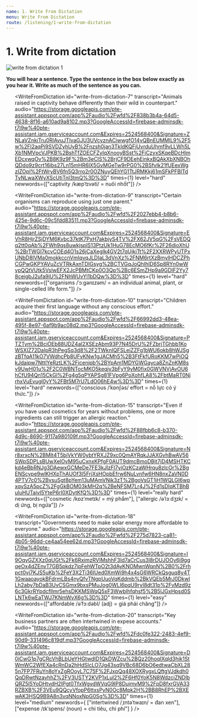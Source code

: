 ```yaml
---
name: 1. Write From Dictation
menu: Write From Dictation
route: /listening/1-write-from-dictation
---
```


# 1. Write from dictation

<Image src="/public/write-from-dictation-1.jpg" alt="write from dictation 1"/>

**You will hear a sentence. Type the sentence in the box below exactly as you hear it. Write as much of the sentence as you can.**

<ol start="1">
  <WriteFromDictation 
    transcript="A balanced diet and regular exercise are  necessary for good health."
    audio="https://storage.googleapis.com/pte-assistant.appspot.com/app%2Faudio%2Fwfd%2Fef7b4538-e8bc-4d63-b21e-07a07544291d.mp3?GoogleAccessId=firebase-adminsdk-t7i9w%40pte-assistant.iam.gserviceaccount.com&Expires=2524568400&Signature=DGfFLp4aoMQ1yXigLhuYulhIBWIa2IJsmDPY%2F%2BPfBa7ioaGhfGGxbstF2sgPfeY0ZfMScdeRJEiEot9I%2FQoCB4KVmAFppu9bHVkwPATmqbwLRJoYpdx9idyEirzn%2Fb0MlqF9faA%2BFZjrKvMhIepwG8zbtCoBW2YrAaE%2FWxtUS0trRLtG23SfvUb7kBTFmG7q3%2Bfk7k58W9p%2BFWBTcl%2B43BJr0k2S8DEQ7%2BN1TrC%2BfOFwr7YNpkiWuKT1vRSzk5PyeY3dQ3vabbSZ%2FsSzKuK%2BYIgMy3%2Fbl7YZaC3lYYZ%2FSp4YhhQ9pphntX5ZRIh9jwAbBJvs7S7GPpPP6yiJQTJRlQ%3D%3D"
    times={1}
    level="medium"
    id="write-from-dictation-1"
  />

  <WriteFromDictation 
    transcript="A good research assistant is not afraid to ask questions."
    audio="https://storage.googleapis.com/pte-assistant.appspot.com/app%2Faudio%2Fwfd%2F114dfca2-72e7-4160-871c-b072ab24e0b9.mp3?GoogleAccessId=firebase-adminsdk-t7i9w%40pte-assistant.iam.gserviceaccount.com&Expires=2524568400&Signature=dq5HFJhYM32QGeejrV1zw4v44HkjK6HUHc0lRQjXFrL0b0LIID3zVDhuI7HLcWvsBb%2Br4rGf8%2BsXfhuiUNKLhhJxkKZoe4bLDqeqc8D8FpGZKfRMiv0PJfvqDgqvrDUimer6QQ0DKCBy8oV8R9okFFIIs2Muqzacx9ASAs6SwWH6WzhbSCzWwrGuGdsA16vZ4d5mglu0w%2FXGNhQHXHpF3ig0hJXD6kRm7Rro8PEoJdXHiiKndrWiREZAIRPLakzPh6ihFyK9KuSYwNvfyM7BLmtaLdMKmn58Bz54DXDxZlCedt6rhsfGnF8yTiZmdhhq7k%2FtaHPr2bh6%2FHbkMfxgAQ%3D%3D"
    times={1}
    level="medium"
    id="write-from-dictation-2"
  />

  <WriteFromDictation 
    transcript="A celebrated theory is still a great source of controversy"
    audio="https://storage.googleapis.com/pte-assistant.appspot.com/app%2Faudio%2Fwfd%2F31de9d32-6bd3-4ad9-8393-1ed703f67881.mp3?GoogleAccessId=firebase-adminsdk-t7i9w%40pte-assistant.iam.gserviceaccount.com&Expires=2524568400&Signature=SOKal5n2rINtYFOIktkDVzaWYkR00wStZgwEMT%2BLVUMRZ4%2BMhD8fkCMKp6EiJsugBvqt%2FAMD3Fb2gJZSFVwOSk90eaPpXJ60mmjG1RwCdVDurbAYWwwC2dngRyUaW7eHnnjm8n%2FAoYCd1r9vc9lNvZOiF28eMIzUYjddJSmaT%2FHd5w8aXXNCWb8i4Yq2khkF85J%2BB0cT2h5pZUyhLeSO38yAgKFux2xLZVQFIKM34ZXBf1aKPZPfGxSEEIAzeX8%2BxDOHtVYSPDQZaQpbpY7P91AdZ7Bwo8Q4d1qo9uvunfIvGmw1WZdMYCSfXwMivDMIDiOVHRSidiXWQY5vnsnmtg%3D%3D"
    times={1}
    level="medium"
    id="write-from-dictation-3"
  />

  <WriteFromDictation 
    transcript="A good way to improve your vocabulary is through repetition."
    audio="https://storage.googleapis.com/pte-assistant.appspot.com/app%2Faudio%2Fwfd%2Faef7dcb1-cd6d-4b8b-a314-7bf00dca77f1.mp3?GoogleAccessId=firebase-adminsdk-t7i9w%40pte-assistant.iam.gserviceaccount.com&Expires=2524568400&Signature=ezVW6%2BU%2FicetTKboL1V%2BE4o6Cgjx9DbGSVga92fCgHs7vX8caXWdxQvVeSPNpKzjMwyQ0V5MC9MzNUmobwWAh6idz1ypK%2BySeMNeD%2B2EIhDLV49YRUGAtxIeoj9dNKrsToMX9risyNwWFeyadMmnw7tr4Ck4O6GwWxkMxrUFP4hkhDpcMFW58eC1m0J086%2BYRatCq6zylO92x%2BkPNb5htvYfYG0qHy8ueUnt4qMNxCnMzpW5EwNh7UCgNdhg0V5q7kjQTXxUfj9%2B2KAYxuVivKaQ3yehOdoXKWILm%2BWzRqnU0kYtx%2F%2BcXxaO3CMzjiUrLGlruvDBsKSip1aEYG0qOA%3D%3D"
    times={1}
    level="medium"
    id="write-from-dictation-4"
  />

  <WriteFromDictation 
    id="write-from-dictation-5"
    transcript="All course stages are on the website."
    audio="https://storage.googleapis.com/pte-assistant.appspot.com/app%2Faudio%2Fwfd%2Ffd3818dc-8b29-408c-b96a-2873ec8e9996.mp3?GoogleAccessId=firebase-adminsdk-t7i9w%40pte-assistant.iam.gserviceaccount.com&Expires=2524568400&Signature=NvyYFZjMtVHFXviDhLjQCj3IeaikwvwqTsbibtLDQ4i%2Fmt9s80%2FjlcfGLrcRMQniC9JpC8axwwNNeARDg20rkrbfgqIISiUrJfAWD%2FDgZQNhDAtxKVlL8dKEZNaYnP4EgWtkfUllEjgkvJUozpK2XivACpPZ2WX1nP8YHEJEum8fTxG2EVg2%2FRmBpEDj6X8qLS6gASle4oM%2BbGZmupIvtkEvCa5AAh9jP2Vru3NQB8Iocf6ln09B4CIqUztPZn5cnGp8LT9y4Dmu%2B9kCVsZabxCqVYm0ZruqpckgHq1MnZZ4g5DqmJqxiRBjOfdpgBkJ%2Fe7fOdnOt5%2BCu1jqVi08SA%3D%3D"
    times={1}
    level="medium"
  />

  <WriteFromDictation 
    id="write-from-dictation-6"
    transcript="All lectures on economic policy have been cancelled."
    audio="https://storage.googleapis.com/pte-assistant.appspot.com/app%2Faudio%2Fwfd%2Fc7563479-868f-443a-9ecb-21dba8aadc4a.mp3?GoogleAccessId=firebase-adminsdk-t7i9w%40pte-assistant.iam.gserviceaccount.com&Expires=2524568400&Signature=ab%2FUo0rSkWiusogmMP09YrcgG7dZ3LfhvSlphGbYbcPpRpNDgnH27axDLM2rvknzINIJ2MPJykH2GPd5Cg6Bxb%2BFFYUYBzVEwX7bs75ZWW2g%2FxRQnCodeDSLzS07ie5DFpC76toY9990zg1IgaqF0wmsEBtuJNpZhN0kUCK%2BZc8PQRbIaz4zVehDiJ4HWV4bOW%2BokMODTK6k6z6lgOFXvw%2Fi%2FHVHZOsB%2BOA5kG70IbolT692aOH3YFe4P3%2FQ2S8TYW3On04bBs6HOEuyI1ThiGcDREfG4ezI1PRLCkGmIR3t6dALT2NJSXRpD%2BzxaQJDIY1JpAi%2F0Ll1ORrrFm7U4g%3D%3D"
    times={1}
    level="easy"
  />

  <WriteFromDictation 
    id="write-from-dictation-7"
    transcript="Animals raised in captivity behave differently than their wild in counterpart."
    audio="https://storage.googleapis.com/pte-assistant.appspot.com/app%2Faudio%2Fwfd%2F838b3b4a-64d5-4638-8f16-a610ad9a8102.mp3?GoogleAccessId=firebase-adminsdk-t7i9w%40pte-assistant.iam.gserviceaccount.com&Expires=2524568400&Signature=ZNLaVZnkiTru0RlAvuJTlvaGJU3UVcyznACiwwgfO14vQBnEUMMlL9%2F5w%2Fl2aqPj9SVDZyhUyB%2Fnzsh0jan3TkIdKQFjUvrduUhmf9vLLWh5LXb1NMVpcVJPKB%2BshTfZOECFZyIqXnooyBSst%2FiCzvxSKqeBDcHlmEDcxwqOv%2B8K9z9F%2Bm3eClS%2BrjCF9DEehEinkxBQAkXbXNBOhQDdo9z9crt16ibs27Ln15mHR6lX5GvMGeTw9rPG0%2BSfvIk21fUEexWgzIZOpl%2FtWryBV6fn5Q3rro2r0OZNuyQEhYG1TtJRMKkj61mSFkPFBITdTyNLwaXWyXScUtiTnl3tmQ%3D%3D"
    times={1}
    level="hard"
    newwords={["captivity /kæpˈtɪvəti/ = nuôi nhốt"]}
  />

  <WriteFromDictation 
    id="write-from-dictation-8"
    transcript="Being bilingual is not necessarily being having the ability of understanding two languages."
    audio="https://storage.googleapis.com/pte-assistant.appspot.com/app%2Faudio%2Fwfd%2F5f60f53f-8f57-425d-90e7-c7c56670debc.mp3?GoogleAccessId=firebase-adminsdk-t7i9w%40pte-assistant.iam.gserviceaccount.com&Expires=2524568400&Signature=EtsU%2FCMYT6q%2FQbcJbhoUf3xQHVmBfFiRwpwkFe%2FPiCKU1KIKNeACv%2FRPNzy%2BidSfrMj%2FlYydRIvxOta2%2FWrKYfSAGlsUSidql9QdNtjnZ0jTa5O5zRBY4tbeprcCjyeNsndUmmXpGzNoVW5xnmM5zHAJnZi6gFYhUcqYvTgwBYFYxVVOqXc17laccQ1JneVROeNsCrDAJ4wiZmkmHuMxMsYjCyPYYsWAntlTGnNbszVcdOpkb4J%2FgQmSaUsMkKMQzhtTyowSMA9QqxbFfvg37Ljr6%2F579f8%2B5%2FvQjJmmGa2CFGEMB%2Fv%2Fis%2F20YRgxROmRgn9mwHlqWWenyGN%2Fw6Elw%3D%3D"
    times={1}
    level="hard"
  />

  <WriteFromDictation 
    id="write-from-dictation-9"
    transcript="Certain organisms can reproduce using just one parent."
    audio="https://storage.googleapis.com/pte-assistant.appspot.com/app%2Faudio%2Fwfd%2F2027ebb4-b8b6-425e-9d6c-09c5fdd83511.mp3?GoogleAccessId=firebase-adminsdk-t7i9w%40pte-assistant.iam.gserviceaccount.com&Expires=2524568400&Signature=EVhR8HjrZSjDYM6Kvbc37ktK7PxH7akbjyS4TV%2FX62JV5qG%2FsVEDQq2tt0qAb%2FWh9qs8uwkjsplS13PtzUk1HuG78EcMO6fKr%2F26dioXhU%2BrTWGI7kcvCOEd4O1s26jCaXegIk4GV2t7qUjkiTt%2F2XXRWPyUTPxUNbD8lVMa0mokkccnVmIqvqJLDIaL3dVnXz%2FNM6rtXzBmylHDCZPhCGPwGKPYAVuZcVTRkAxnTDIGsyg%2BCTVGqJoQhIhID6Sp8RYn0wWvpQQtVUtk5VslwEFX2JcPBMtCKp0O3Qp%2Bc6ESmZHp9a9GDIF2Yy78ceigbJ2ufa9iU%2FNhWUvYl1bDQw%3D%3D"
    times={1}
    level="hard"
    newwords={["organisms /ˈɔːɡənɪzəm/ = an individual animal, plant, or single-celled life form."]}
  />

  <WriteFromDictation 
    id="write-from-dictation-10"
    transcript="Children acquire their first language without any conscious effort."
    audio="https://storage.googleapis.com/pte-assistant.appspot.com/app%2Faudio%2Fwfd%2F66992dd3-48ea-495f-8e97-6af9b9ac08d2.mp3?GoogleAccessId=firebase-adminsdk-t7i9w%40pte-assistant.iam.gserviceaccount.com&Expires=2524568400&Signature=PTZTym%2BciOEb88UDZ4al2XSEzAbm93P7N45DrU%2FZbrjTGhbb1KoWSXIZ72DaIpR3hPegSq3d8%2F2TWknIQFSLeiZZFg1bWU6okb8hWJSgzBTfqA11kO7VWdhcPb8UFvKNw1gJACMh5%2B3FtFkfURoKKM7wPiOQkJdaipw7NttlYeRztLK%2Ficenipb%2BYpAm1MDYGWGayca8ZnZnKM8sv9UwH01u%2F2C0WBNTocMKO5keqjy3bFyY9yM0fix0GWVNVjAvOU6hCfU94Qn15CkGl%2Fg4g5qPYAPSg81FVpg6PoXohfLA8%2FbtMaRT0NjrhxVuEvugl0yY%2FBt5M7rU7LdO06hE4w%3D%3D"
    times={1}
    level="hard"
    newwords={["conscious /ˈkɒnʃəs/ effort = nỗ lực có ý thức."]}
  />

  <WriteFromDictation 
    id="write-from-dictation-11"
    transcript="Consumer confidence tend to increase as the economy expands."
    audio="https://storage.googleapis.com/pte-assistant.appspot.com/app%2Faudio%2Fwfd%2F37b408f6-a57c-4f64-8998-6ae442c281f2.mp3?GoogleAccessId=firebase-adminsdk-t7i9w%40pte-assistant.iam.gserviceaccount.com&Expires=2524568400&Signature=TdY3GB%2BJbah%2FDR%2BFfTNjZczYQ3tyYQ%2FoLgESKQtuwCttCUuDS%2BjFO4DYQdm438%2FSoEM45EOYheoQqgZeDQxxbzf6nc1sUXpXBYswR4CQQDqYP8OPcrO1db%2BZIq1Ow%2B10Q2SgDfXKuUsdxlTCWUDWsnvSAFG7bczQRLFrlzqJt1alncZtWBH6%2FNQBT1hgKZ0Xom9cfe%2BkmTbVIeIwP6VF2LXRV%2FoBR%2F2uHmNnJw3CjFL%2BWQjOTcek6y6THUEpFObYo158sCs9WkEAeOxRpBoDZ5iiXTYlug4JfGz9t2qvH9GlKRqep244YDoe5v%2Fwe%2FSH9TKKMKsKUngG00rumIPzvg%3D%3D"
    times={1}
    level="hard"
  />

  <WriteFromDictation 
    id="write-from-dictation-12"
    transcript="Distance learning allows you to develop a career around your commitments."
    audio="https://storage.googleapis.com/pte-assistant.appspot.com/app%2Faudio%2Fwfd%2F0c274558-fb17-48dd-abfd-7aad8b28e17e.mp3?GoogleAccessId=firebase-adminsdk-t7i9w%40pte-assistant.iam.gserviceaccount.com&Expires=2524568400&Signature=L%2BoV6%2BB1bC38OMN8hqiE9yxik%2BHtQ8EoeSoBle3%2Brb%2FuZEu%2BOT1aR5dhN537nxCwnsYSbpyd%2B2nCyZacHfbxpfMNC4uDVbszxLUUFeltw%2BLuFScI0fhPQwQ3LZwTC%2FzRO7mJbmiv6bUY9CremC5tc6EFpxIfQCwIo%2BFr7wahS%2FiJcDCjUsWTVurVjyFidKRYyFxd7VwCIW%2Frk%2BDSYCrf%2FPNrl%2FpPn%2BfUGQoKwD7o68eLFONoy0Ey4jzG5dghn%2FchCdIdBswO8XasmbldAz%2B1Zg25gZ75utmmi7IW9ERRjyAmtbAKpFTVKpQm3vjufp853AAi0l%2FVCULpF%2FrEbn7usA%3D%3D"
    times={1}
    level="hard"
  />

  <WriteFromDictation 
    id="write-from-dictation-13"
    transcript="Doing nothing is not always better than taking risks."
    audio="https://storage.googleapis.com/pte-assistant.appspot.com/app%2Faudio%2Fwfd%2Feaee6ed9-04e5-4710-a6bc-dbb89c05e60f.mp3?GoogleAccessId=firebase-adminsdk-t7i9w%40pte-assistant.iam.gserviceaccount.com&Expires=2524568400&Signature=bVyXCyDHmDgsrfhktwjixJsEleKvPAqPY0shmGIdoCFk19gsFSVaE%2FwVPcU2rsNW3j79E%2B5R3QkQB08PAkwf7H67BNrFYkWRVSn6YptdwE81K7wfbtjb6si4gzjhCu3gI1KKpXC8myN1uuQlMN3keNsNbeo9cYlZHU4pm2T2s7xpV8FXurmXBAjFfKZOWrIU0ppuSAwmG5E0c9uLlsXHY2Kqle1NB9afHCcdK25lH3S4tTp3RSMYk6H2oyPwWwwYa0Jjud6lks5LOxbZ8udfywnvq7ExMlIMYf%2FnBMwqh30tigbfr6z5DSHUHpmj%2F98NrJFwctZCliWc88j90eLCgg%3D%3D"
    times={1}
    level="hard"
  />

  <WriteFromDictation 
    id="write-from-dictation-14"
    transcript="Economic development needs to be supported by the government."
    audio="https://storage.googleapis.com/pte-assistant.appspot.com/app%2Faudio%2Fwfd%2Fb7a46dad-bfa1-4704-b576-f039385291a0.mp3?GoogleAccessId=firebase-adminsdk-t7i9w%40pte-assistant.iam.gserviceaccount.com&Expires=2524568400&Signature=Bsht4CNV%2FmUBu1x0PxjxV6kSujRihghmFBWpfrvwXIxHqeDLIrd4R6tyW%2FCP%2FlWsNup6fSatIVb1AgtGQKjjieHV%2BlhqfSgBjQspkayKIkDKd1ZhZvkaWGGU5vfMvn4jCqRHVMLMn1UEiJjo4sxRf8n2riej%2BYmzPr7QSQ2n3b0q1VsHnJUVmU1%2BpodFx6OekxXYjQ9azd7GQRgpICywpXqOONPzuprEqiaq0%2FAvrh3hM2vfkTyq%2B%2B5sTGMyYObBlCgxg6%2FvzoGR%2Fras371i91DKiIb0mlH4BZA0S26CzJ0BwkC%2BI22VzrGLC0Iks3ztVoRUWfHZYD0OrNg14Jgy7A%3D%3D"
    times={1}
    level="easy"
  />

  <WriteFromDictation 
    id="write-from-dictation-15"
    transcript="Even if you have used cosmetics for years without problems, one or more ingredients can still trigger an allergic reaction."
    audio="https://storage.googleapis.com/pte-assistant.appspot.com/app%2Faudio%2Fwfd%2F88fbb6c8-b370-4d9c-8690-9117a980109f.mp3?GoogleAccessId=firebase-adminsdk-t7i9w%40pte-assistant.iam.gserviceaccount.com&Expires=2524568400&Signature=Nr8xrxcN%2BMIt4T5bjVkYW0ybtYRXJZ9xc0QmAYRqkJJAXGvhBwAV56SWpSDPLsBUwXeIOvM95uCxnxKPfgF0AUT9dmcBmoDBjt7jD4MSHTKCkd4eBbRNJg3DAewxGCMeDe7FE3kJlzFl7yiOzKCzaWHrqu8zlcOr%2BgENScype9wlKHXpThAUOf3I5FrjXsHOpbEfrw6NuLvnfw6HN8nxZaVN0D4PTV7c0%2BvsuSgt8pYem13uMAmVNik3zT%2BgoVsGT1jH1WQLGI6wpxqySzA5pcZ%2FgGkBOM03kMH2q%2BeNFSM7Lr4J%2Fd1sDIqKTBhBuluHUTaivI5YteP6rI0XDytKfQ%3D%3D"
    times={1}
    level="really hard"
    newwords={["cosmetic /kɒzˈmetɪk/ = mỹ phẩm"],
              ["allergic /əˈlɜːdʒɪk/ = dị ứng, bị ngứa"]}
  />

  <WriteFromDictation 
    id="write-from-dictation-16"
    transcript="Food has become a political issue in the world."
    audio="https://storage.googleapis.com/pte-assistant.appspot.com/app%2Faudio%2Fwfd%2F6009643f-6ad5-4485-b5b3-48c0a2a01e88.mp3?GoogleAccessId=firebase-adminsdk-t7i9w%40pte-assistant.iam.gserviceaccount.com&Expires=2524568400&Signature=K8h21MZf7CCp4w3iji7ro9jeRpoIkTYwq%2Byo0M7FEj4OKUrpD8ucEcz28zoiK16n9HPLAxoOdPEfodAPZ7YQJN0V4nW7jdTSdLMVDcEk%2BZJzL59cjm5WoarIIPAhcbjCkGlIlIsofFTHMdcLcAqiYe1pQBRBhjKpWfcvrJu7Eyw9w00kOwnAXLtIdIc0DqcsR1MRdi4lwsi0XFNHgPYKxtrCJe8h4zjImReHb%2FND4%2F%2BfFx49XW%2B2OviDqnUfyEI3G%2Bt9P2vHnJDnyvwAfUbexrpQkqJe4TlwwOaTZXKcdazM01Op7xDwwoKUCsZPiD2rp7CNhiS%2BByyW%2BN5QcmyQ2A%3D%3D"
    times={1}
    level="easy"
  />

  <WriteFromDictation 
    id="write-from-dictation-17"
    transcript="Get enough sleep the night before the test."
    audio="https://storage.googleapis.com/pte-assistant.appspot.com/app%2Faudio%2Fwfd%2F8965f53c-b9de-4bac-9895-0a3d7d4564df.mp3?GoogleAccessId=firebase-adminsdk-t7i9w%40pte-assistant.iam.gserviceaccount.com&Expires=2524568400&Signature=D7SbEw4T8I9mCuDmKM6k4186gkMr%2Bpt5WHhjRRctFEezE3BfoMXNZlVEWpN7mYzG%2BV4XdVn4Q5dE9HMmHpvXgQd3eegEqrFfDt5o1Jq3Jm0DrphVXacowdoH%2BAupBCnFQHngTJRJ36dUFeH181RFONdbC%2FKBd4kxM7hbySo5EEBvexhCy%2FI%2B6DwQJ0jVtrFvu%2FA2RBVPXKpVHATw0BCtnM5YzDMwGkcWUwrNw9C%2FVQcN1L9alWpKN2ojBAH6Yk0wwWK5fRm04a97jyPyY3kj3DBOV1Q8P0Fnr5sNsWP5kdUQa48Fi%2FDej%2FtSgD1B6rMGlYtAM9%2FIG7bzdMtZWY2%2BVA%3D%3D"
    times={1}
    level="medium"
  />

  <WriteFromDictation 
    id="write-from-dictation-18"
    transcript="Governments need to make solar energy more affordable to everyone."
    audio="https://storage.googleapis.com/pte-assistant.appspot.com/app%2Faudio%2Fwfd%2F275d7823-ca81-4b05-96dd-ce4aa54ee62d.mp3?GoogleAccessId=firebase-adminsdk-t7i9w%40pte-assistant.iam.gserviceaccount.com&Expires=2524568400&Signature=I9OqyGZXXz0qUGt%2Fk6RximzRVIMshhF3Id7aCrCus3l8rDUJOOy6j9ggqeOx4dZEnvT7GB5pkdz7ipFehWTpO2t3dAyKNOMwnWqnN%2B0%2Frhpct0vj7KJS5uKb%2FeY3X2Ti36IUed0XmWi9h4x4sG6WRCkQsguq8y4T1GwaaoayokBFdrmLBs4nyQfvTNgpUuoVqKddmb%2BkVQEb5MrJ0DkwILh2aby7bDaB3UvCSGmx9bxsPMuJog0WLI6pqU9ryI8dt31p%2FvMzd9z6c3GkrRYpdcfllmr5ehsDKKMSWqQ5xF3Wwblhfqhsf5%2B5lJGxHpsd0SLNTk6wEaTWJ7KNmWvX6g%3D%3D"
    times={1}
    level="easy"
    newwords={["affordable /əˈfɔːdəbl/ (adj) = giá phải chăng"]}
  />

  <WriteFromDictation 
    id="write-from-dictation-19"
    transcript="Implementation figures are expected to be improved in the next few years."
    audio="https://storage.googleapis.com/pte-assistant.appspot.com/app%2Faudio%2Fwfd%2Fcf7e64ca-b73d-4a2c-ade0-9dd54e4c5a61.mp3?GoogleAccessId=firebase-adminsdk-t7i9w%40pte-assistant.iam.gserviceaccount.com&Expires=2524568400&Signature=NaNh591%2Be%2F%2FnmxR%2FopmcaYrDgvG%2Fco2TCPEz%2B8iOp447ZSu9RVsZEDHzcMCYpt9Trboao%2Bsswvqbqk96oFK4P%2FTuPg0D%2FMc4TQPka85CCQtk6ULvn0WTFYG7RrLtU8A3V%2FdGD2FeJicPDIM8wE369STf3MDtK8iyalOHchJkHQNRBsrsi9445qRSykbAft7TXDCQYilPyMDrTky3Rp%2BxERL4Pw3dQAmG91ycj1%2Fd8LB%2FUfNDbgHkN%2FQpdfbXvFT3RKCNYR02I0maHzVPZ%2BZA9i0cWdlDfc0xXWCbEaihXdHqmDPWdXCCHB%2Fz9dAi3J2DmRp0CwmFy7Zf%2FQXJE8bicQ%3D%3D"
    times={1}
    level="medium"
  />

  <WriteFromDictation 
    id="write-from-dictation-20"
    transcript="Key business partners are often intertwined in expese accounts."
    audio="https://storage.googleapis.com/pte-assistant.appspot.com/app%2Faudio%2Fwfd%2Fdc0fe322-2483-4ef9-90d9-331496c819df.mp3?GoogleAccessId=firebase-adminsdk-t7i9w%40pte-assistant.iam.gserviceaccount.com&Expires=2524568400&Signature=D0jCwG1p7gCRcVhBLbUeYHGtwdID1QkDWZcu%2BQz20hoqIXqld3hik1StWmWC2WfEXa4cRnDa2hHdSlcLO7Jg43sq9VBc68D6bO6edtwaCbXL285n7FP7FRuYn8oYxZgROoyL7C75F%2FJxpQq48XOXRygxLQftgVJdkdh0QqDRwtNzavhhZ%2FV3USTY2KVP1xLul2%2F6Hf0YoK5N8WdzciZNDlbQRZ5l5YoDHtvdH2IPgt0TfxWgydWVqG9IP8DujmvM9%2FpD8fxrGVA33RZBXB%2F3VEu9QQcyVfopP6ttxsPyN0Oc8Mpk2H%2BB8RhEP%2BXEwAK3HSQ9B9A8n3vqNNoxNpG0Sg%3D%3D"
    times={1}
    level="medium"
    newwords={
      ["intertwined /ˌɪntəˈtwaɪn/ = đan xen"],
      ["expense /ɪkˈspens/ (noun) = chi tiêu, chi phí"]
    }
  />

</ol>
